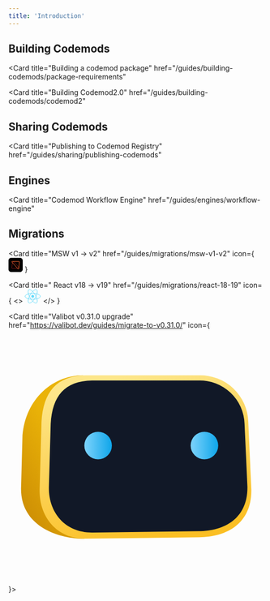 ```yaml
---
title: 'Introduction'
---
```


## Building Codemods

<CardGroup cols={2}>

<Card
  title="Building a codemod package"
  href="/guides/building-codemods/package-requirements"
></Card>

<Card
  title="Building Codemod2.0"
  href="/guides/building-codemods/codemod2"
></Card>

</CardGroup>

## Sharing Codemods

<CardGroup cols={2}>

<Card
  title="Publishing to Codemod Registry"
  href="/guides/sharing/publishing-codemods"
></Card>

</CardGroup>

## Engines

<CardGroup cols={2}>

<Card
  title="Codemod Workflow Engine"
  href="/guides/engines/workflow-engine"
></Card>

</CardGroup>

## Migrations

<CardGroup cols={2}>

<Card
  title="MSW v1 -> v2"
  href="/guides/migrations/msw-v1-v2"
  icon={
    <svg xmlns="http://www.w3.org/2000/svg" width="28" height="28" viewBox="0 0 28 28" fill="none">
<g clipPath="url(#clip0_2_56)">
<path d="M22.75 0H5.25C2.35051 0 0 2.35051 0 5.25V22.75C0 25.6495 2.35051 28 5.25 28H22.75C25.6495 28 28 25.6495 28 22.75V5.25C28 2.35051 25.6495 0 22.75 0Z" fill="black"/>
<path opacity="0.48" fillRule="evenodd" clipRule="evenodd" d="M18.9679 16.9832C19.3987 17.4616 19.5948 18.0695 19.5636 18.6654C19.5324 19.2613 19.2738 19.8453 18.7953 20.2761C18.3665 20.6622 17.8097 20.8756 17.2327 20.875L7.18072 20.8646C6.98047 20.8644 6.79927 20.7831 6.66817 20.6517C6.53708 20.5203 6.4561 20.339 6.45631 20.1387L7.50061 10.0664C7.56726 9.42598 7.88717 8.87321 8.35052 8.4972C8.81387 8.12119 9.42067 7.92195 10.0611 7.98859C10.635 8.04832 11.1664 8.31873 11.5525 8.74754L18.9679 16.9832Z" stroke="#FF3333" strokeWidth="4"/>
<path fillRule="evenodd" clipRule="evenodd" d="M6.61448 8.33163C6.48049 8.18281 6.4195 7.99378 6.42922 7.80845C6.43893 7.62312 6.51934 7.4415 6.66815 7.30751C6.80152 7.18743 6.97467 7.12106 7.15413 7.12125L20.8194 7.13534C21.0196 7.13554 21.2008 7.2169 21.3319 7.34826C21.463 7.47962 21.544 7.661 21.5438 7.86124L20.1255 21.5274C20.1048 21.7266 20.0053 21.8985 19.8612 22.0155C19.7171 22.1324 19.5284 22.1944 19.3292 22.1736C19.1507 22.1551 18.9854 22.071 18.8654 21.9376L6.61448 8.33163Z" stroke="#FF6A33" strokeWidth="4"/>
</g>
<defs>
<clipPath id="clip0_2_56">
<rect width="28" height="28" fill="white"/>
</clipPath>
</defs>
</svg>
}

> </Card>

<Card
  title=" React v18 -> v19"
  href="/guides/migrations/react-18-19"
  icon={
    <>
      <svg xmlns="http://www.w3.org/2000/svg" width="32" height="28" viewBox="0 0 32 28" fill="none">
<g clipPath="url(#clip0_1_6)">
<path d="M15.7353 16.805C17.2845 16.805 18.5403 15.5492 18.5403 14C18.5403 12.4508 17.2845 11.195 15.7353 11.195C14.1861 11.195 12.9303 12.4508 12.9303 14C12.9303 15.5492 14.1861 16.805 15.7353 16.805Z" fill="#61DAFB"/>
<path d="M15.7354 19.7468C24.048 19.7468 30.7866 17.1739 30.7866 14C30.7866 10.8261 24.048 8.25317 15.7354 8.25317C7.42286 8.25317 0.684204 10.8261 0.684204 14C0.684204 17.1739 7.42286 19.7468 15.7354 19.7468Z" stroke="#61DAFB"/>
<path d="M10.7585 16.8734C14.9147 24.0723 20.5123 28.6217 23.261 27.0347C26.0096 25.4478 24.8685 18.3255 20.7122 11.1266C16.556 3.9277 10.9584 -0.621672 8.20975 0.965269C5.46109 2.55221 6.60218 9.67453 10.7585 16.8734Z" stroke="#61DAFB"/>
<path d="M10.7585 11.1266C6.60225 18.3255 5.46115 25.4478 8.20982 27.0347C10.9585 28.6217 16.556 24.0723 20.7123 16.8734C24.8686 9.67453 26.0097 2.55221 23.261 0.965273C20.5124 -0.621668 14.9148 3.92771 10.7585 11.1266Z" stroke="#61DAFB"/>
</g>
<defs>
<clipPath id="clip0_1_6">
<rect width="31.4707" height="28" fill="white"/>
</clipPath>
</defs>
</svg>
    </>
  }
></Card>

<Card title="Valibot v0.31.0 upgrade" href="https://valibot.dev/guides/migrate-to-v0.31.0/" icon={
<svg viewBox="0 0 48 48" role="img" aria-label="Valibot icon" class="mr-2 h-8 shrink-0 md:h-9 lg:mr-3 lg:h-10" q:key="ER_0"><defs><linearGradient id="nCrZ" x1=".41" x2="0" y1=".26" y2=".93" gradientUnits="objectBoundingBox"><stop offset="0" stop-color="#eab308"></stop><stop offset="1" stop-color="#ca8a04"></stop></linearGradient><linearGradient id="jgAy" x1=".34" x2=".66" y1=".02" y2=".97" gradientUnits="objectBoundingBox"><stop offset="0" stop-color="#fde68a"></stop><stop offset="1" stop-color="#fbbf24"></stop></linearGradient><linearGradient id="YpWK" x2="1" y1=".5" y2=".5" gradientUnits="objectBoundingBox"><stop offset="0" stop-color="#7dd3fc"></stop><stop offset="1" stop-color="#0ea5e9"></stop></linearGradient></defs><path fill="url(#nCrZ)" d="M629.38 987.02c-6.26 0-11.17 5.13-11.43 11.86l-.24 8.95c-.37 7.37 6.75 9.89 11.9 9.89Z" transform="translate(-615.34 -978.37)"></path><path fill="url(#jgAy)" d="M8.68 0h21.3a9 9 0 0 1 9.23 8.75l.58 12.73c.07 6.31-4.51 8.9-9.8 8.94l-21.31.27c-5.49.04-8.78-4.1-8.68-9.21L.35 8.75C.7 3.15 3.13.1 8.69 0Z" transform="translate(5.85 8.65)"></path><path fill="#111827" d="M15.73 9.63h19.98a8.4 8.4 0 0 1 8.65 8.14l.54 11.84c.06 5.88-4.23 8.28-9.19 8.32l-19.98.25c-5.14.04-8.24-3.81-8.14-8.57l.34-11.84c.31-5.21 2.59-8.04 7.8-8.14Z"></path><path fill="url(#YpWK)" d="M2.59 0A2.59 2.59 0 1 1 0 2.59 2.59 2.59 0 0 1 2.59 0Z" transform="translate(34.23 19.25)"></path><path fill="url(#YpWK)" d="M2.59 0A2.59 2.59 0 1 1 0 2.59 2.59 2.59 0 0 1 2.59 0Z" transform="translate(14.25 19.25)"></path></svg>
}></Card>

</CardGroup>
